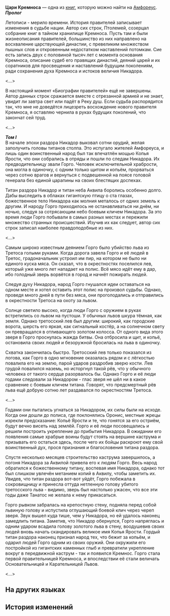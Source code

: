 {{Книга Инфобокс
|id           = 463
|Название     = Цари Кремноса
|Изображение  = Предмет Kings of Kremnos.png
|Мир          = Амфореус
|Томов        = 1
|Автор        = <!--нужно добавить-->
|Описание     = Хроники правителей Кремноса, записанные погибшим соратником Мидея - Птолемеем. В данном томе описана история строительства Кремноса и его основательницы - Горго, победившей льва.
|Том1         = {{tx}}
|Источник1    = {{tx|Отсутствует источник}}
|Персонажи    = 
|Фракции      = 
}}
'''Цари Кремноса''' — одна из [[Книги|книг]], которую можно найти на [[Амфореус]].
<!--
==Получение==
<gallery>
Книга НАЗВАНИЕ.png|НАЗВАНИЕ
Локация НАЗВАНИЕ.png|Расположение на карте. Ближайший пространственный якорь «[[НАЗВАНИЕ]]»
</gallery>
-->
'''''Пролог'''''

Летописи - мерило времени. История правителей записывает изменения в судьбе нации. Автор сих строк, Птолемей, созерцал собрание книг в тайном хранилище Кремноса. Пусть там и были жизнеописания правителей, большинство из них направлено на восхваление царствующей династии, с превеликим множеством пышных слов и откровенным недостатком наставлений потомкам. Сие есть запись двух с половиной тысяч лет с момента основания Кремноса, описание судеб его правящих династий, деяний царей и их соратников для просвещения и наставлений будущим поколениям, ради сохранения духа Кремноса и истоков величия Никадора.

<...>

В настоящий момент «Биографии правителей» ещё не завершены. Автор данных строк сражается вместе с отрезанной армией и не знает, увидит ли завтра свет или падёт в Реку душ. Если судьба распорядится так, что мне не доведётся лицезреть восхождение нового правителя Кремноса, я оставляю чернила в руках будущих поколений, что закончат сей труд.

<...>

'''''Том I'''''<br />
В начале эпохи раздора Никадор выковал сотни орудий, желая заполучить головы титанов столпа. Это испугало жителей Амфореуса, и лишь один воинственный народ был так впечатлён мощью Копья Ярости, что они собрались в отряды и пошли по следам Никадора. Их предводительницу звали Горго. Человек исключительной храбрости, она могла в одиночку, с одним только щитом и копьём, прорваться через сотню врагов и вернуться с подвешенной на поясе головой генерала без единой царапины на своих блестящих доспехах.

Титан раздора Никадор и титан неба Аквила боролись особенно долго. Дабы выследить в облаках гигантскую птицу о ста глазах, божественное тело Никадора как молния металось от одних земель к другим. И народу Горго приходилось не останавливаться ни днём, ни ночью, следуя за сотрясающим небо боевым кличем Никадора. За это время люди Горго побывали в самых разных местах и пережили множество странных происшествий. Изучив их как следует, автор сих строк записал наиболее правдоподобные из них.

<...>

Самым широко известным деянием Горго было убийство льва из Третоса голыми руками. Когда дорога завела Горго и её людей в Третос, градоначальник устроил им пир, на котором не было ни единого куска мяса. Он сказал, что в окрестностях поселился лев, который уже много лет нападает на полис. Всё мясо идёт ему в дар, ибо голодный зверь ворвётся в город и начнёт пожирать людей.

Следуя духу Никадора, народ Горго гнушался идеи оставаться на одном месте и хотел оставить этот полис на произвол судьбы. Однако, проведя много дней в пути без мяса, они проголодались и отправились в окрестности Третоса на охоту за львом.

Солнце светило высоко, когда люди Горго с оружием в руках встретились со львом на пустоши. У обычных львов шкура тёмная, как земля. Однако третосский лев был другим: широкий, как городские ворота, шерсть его яркая, как сигнальный костёр, а на солнечном свету он превращался в отливающего золотом колосса. От одного вида этого зверя в Горго проснулась жажда битвы. Она отбросила и щит, и копьё, остановила своих людей и безоружной бросилась на льва в одиночку.

Схватка закончилась быстро. Третосский лев только показался из логова, как Горго в одно мгновение оказалась рядом и с лёгкостью повалила его на землю, парой ударов раздробив зверю кости. Лев грудой повалился наземь, но исторгнул такой рёв, что у обычного человека от такого сердце разорвалось бы. Однако Горго и её люди годами следовали за Никадором - глас зверя не шёл ни в какое сравнение с боевым кличем титана. Говорят, что предсмертный рёв льва ещё добрую сотню лет раздавался по окрестностям Третоса.

<...>

Годами они пытались угнаться за Никадором, их силы были на исходе. Когда они дошли до полиса, где поклонялись Оронис, местные жрецы изрекли предсказание: Копьё Ярости и те, что гонятся за его остриём, будут вечно висеть над землёй. Горго и её люди посовещались и решили построить укрепление до прибытия Никадора. В ожидании его появления самые храбрые воины будут стоять на вершине каструма и призывать его остаться здесь, после чего их бойцы раскроют ему свой воинственный дух, прося признания и благословения титана раздора.

Спустя несколько месяцев строительство каструма завершилось, а погоня Никадора за Аквилой привела его к людям Горго. Весь народ обратился к божественному титану, воспевая имя Никадора, однако тот был слишком увлечён метанием копий в Аквилу, чтобы заметить их. Увидев, что титан раздора вот-вот уйдёт, Горго побежала в сокровищницу и принесла оттуда нетленную голову убитого третосского льва - видимо, зверь был настолько ужасен, что все эти годы даже Танатос не желала к нему прикасаться.

Горго рывком забралась на крепостную стену, подняла перед собой львиную голову и испустила оглушающий боевой клич через череп зверя. Звук вышел куда тише, чем у Никадора, но ей удалось наконец замедлить титана. Заметив, что Никадор обернулся, Горго напряглась и одним ударом всадила голову золотого льва в стену, воодушевив своих людей вновь начать скандировать великое имя Копья Ярости. Гордый титан раздора наконец признал народ тех, что бежит за копьём, и одарил людей Горго одним из своих оружий. Они окружили его постройкой из гигантских каменных глыб и превратили укрепление вокруг в передвижной каструм - так и появился Кремнос. Горго стала первой правительницей Кремноса, и впоследствии её стали величать Основательницей и Карательницей Львов.

<...>

==На других языках==
{{На других языках
|en   = Kings of Kremnos
|zhs  = 悬锋诸王通鉴
|zht  = 懸鋒諸王通鑑
|ja   = クレムノス歴代王通鑑
|ko   = 크렘노스의 왕들
|es   = Historia de los reyes de Kremnos
|fr   = Rois d'Acrokopis
|ru   = Цари Кремноса
|th   = ส่องสะท้อนราชาแห่ง Kremnos
|vi   = Thông Giám Các Vị Vua Của Kremnos
|de   = Chronik der Könige von Kremnos
|id   = Wawasan Raja-Raja Kremnos
|pt   = Reis de Kremnos
}}

==История изменений==
{{История изменений|3.0}}